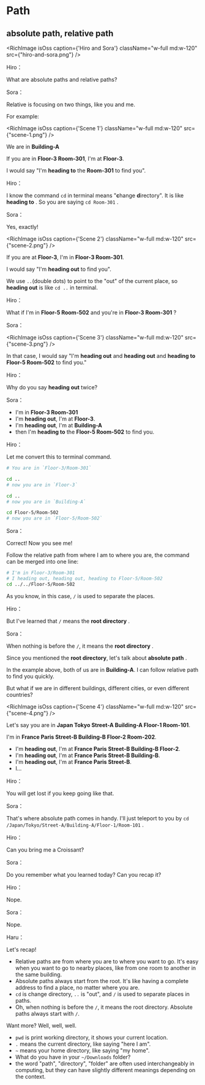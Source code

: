 # Path

## absolute path, relative path

<RichImage
    isOss
    caption={'Hiro and Sora'}
    className="w-full md:w-120"
    src={"hiro-and-sora.png"}
/>

Hiro：

What are absolute paths and relative paths?


Sora：

Relative is focusing on two things, like you and me.

For example:

<RichImage
    isOss
    caption={'Scene 1'}
    className="w-full md:w-120"
    src={"scene-1.png"}
/>

We are in **Building-A**

If you are in **Floor-3 Room-301**, I'm at **Floor-3**.

I would say "I'm **heading to** the **Room-301** to find you".


Hiro：

I know the command `cd` in terminal means "**c**hange **d**irectory". It is like **heading to** . So you are saying `cd Room-301` .  


Sora：

Yes, exactly!

<RichImage
    isOss
    caption={'Scene 2'}
    className="w-full md:w-120"
    src={"scene-2.png"}
/>

If you are at **Floor-3**, I'm in **Floor-3 Room-301**.

I would say "I'm **heading out** to find you".

We use `..`(double dots) to point to the "out" of the current place, so **heading out** is like `cd ..` in terminal.


Hiro：

What if I'm in **Floor-5 Room-502** and you're in **Floor-3 Room-301** ?


Sora：

<RichImage
    isOss
    caption={'Scene 3'}
    className="w-full md:w-120"
    src={"scene-3.png"}
/>

In that case, I would say "I'm **heading out** and **heading out** and **heading to Floor-5 Room-502** to find you."


Hiro：

Why do you say **heading out** twice?

Sora：

- I'm in **Floor-3 Room-301**
- I'm **heading out**, I'm at **Floor-3**.
- I'm **heading out**, I'm at **Building-A**
- then I'm **heading to** the **Floor-5 Room-502** to find you.


Hiro：

Let me convert this to terminal command.

```bash
# You are in `Floor-3/Room-301`

cd ..
# now you are in `Floor-3`

cd ..
# now you are in `Building-A`

cd Floor-5/Room-502
# now you are in `Floor-5/Room-502`
```


Sora：

Correct! Now you see me!


Follow the relative path from where I am to where you are, the command can be merged into one line:

```bash
# I'm in Floor-3/Room-301
# I heading out, heading out, heading to Floor-5/Room-502
cd ../../Floor-5/Room-502
```

As you know, in this case, `/` is used to separate the places.


Hiro：

But I've learned that `/` means the **root directory** .


Sora：

When nothing is before the `/`, it means the **root directory** .

Since you mentioned the **root directory**, let's talk about **absolute path** .

In the example above, both of us are in **Building-A**. I can follow relative path to find you quickly.

But what if we are in different buildings, different cities, or even different countries?

<RichImage
    isOss
    caption={'Scene 4'}
    className="w-full md:w-120"
    src={"scene-4.png"}
/>

Let's say you are in **Japan Tokyo Street-A Building-A Floor-1 Room-101**.

I'm in **France Paris Street-B Building-B Floor-2 Room-202**.

- I'm **heading out**, I'm at **France Paris Street-B Building-B Floor-2**.
- I'm **heading out**, I'm at **France Paris Street-B Building-B**.
- I'm **heading out**, I'm at **France Paris Street-B**.
- I...


Hiro：


You will get lost if you keep going like that.


Sora：

That's where absolute path comes in handy. I'll just teleport to you by `cd /Japan/Tokyo/Street-A/Building-A/Floor-1/Room-101` .


Hiro：

Can you bring me a Croissant?


Sora：

Do you remember what you learned today? Can you recap it?


Hiro：

Nope.


Sora：

Nope.


Haru：

Let's recap!

- Relative paths are from where you are to where you want to go. It's easy when you want to go to nearby places, like from one room to another in the same building.
- Absolute paths always start from the root. It's like having a complete address to find a place, no matter where you are.
- `cd` is change directory, `..` is "out", and `/` is used to separate places in paths. 
- Oh, when nothing is before the `/`, it means the root directory. Absolute paths always start with `/`.

Want more? Well, well, well.

- `pwd` is print working directory, it shows your current location.
- `.` means the current directory, like saying "here I am".
- `~` means your home directory, like saying "my home".
- What do you have in your `~/Downloads` folder?
- the word "path", "directory", "folder" are often used interchangeably in computing, but they can have slightly different meanings depending on the context.
